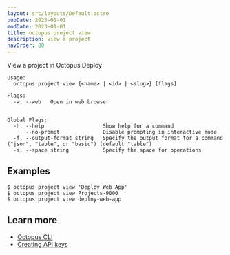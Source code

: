 ```yaml
---
layout: src/layouts/Default.astro
pubDate: 2023-01-01
modDate: 2023-01-01
title: octopus project view
description: View a project
navOrder: 80
---
```


View a project in Octopus Deploy

```
Usage:
  octopus project view {<name> | <id> | <slug>} [flags]

Flags:
  -w, --web   Open in web browser


Global Flags:
  -h, --help                   Show help for a command
      --no-prompt              Disable prompting in interactive mode
  -f, --output-format string   Specify the output format for a command ("json", "table", or "basic") (default "table")
  -s, --space string           Specify the space for operations

```

## Examples

<SamplesInstance />

```
$ octopus project view 'Deploy Web App'
$ octopus project view Projects-9000
$ octopus project view deploy-web-app
```

## Learn more

- [Octopus CLI](/docs/octopus-rest-api/cli)
- [Creating API keys](/docs/octopus-rest-api/how-to-create-an-api-key)